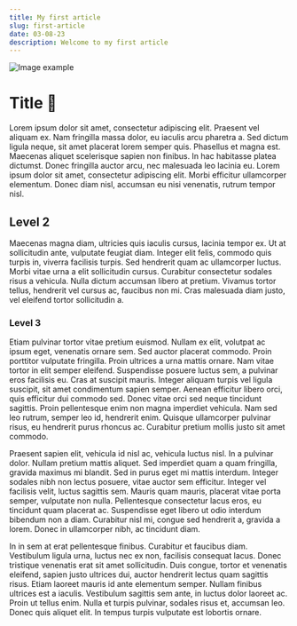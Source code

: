 ```yaml
---
title: My first article
slug: first-article
date: 03-08-23
description: Welcome to my first article
---
```


![Image example](/traffic-signs-361514_1920.png "image title")

# Title :wave:
Lorem ipsum dolor sit amet, consectetur adipiscing elit. Praesent vel aliquam ex. Nam fringilla massa dolor, eu iaculis arcu pharetra a. Sed dictum ligula neque, sit amet placerat lorem semper quis. Phasellus et magna est. Maecenas aliquet scelerisque sapien non finibus. In hac habitasse platea dictumst. Donec fringilla auctor arcu, nec malesuada leo lacinia eu. Lorem ipsum dolor sit amet, consectetur adipiscing elit. Morbi efficitur ullamcorper elementum. Donec diam nisl, accumsan eu nisi venenatis, rutrum tempor nisl.

## Level 2
Maecenas magna diam, ultricies quis iaculis cursus, lacinia tempor ex. Ut at sollicitudin ante, vulputate feugiat diam. Integer elit felis, commodo quis turpis in, viverra facilisis turpis. Sed hendrerit quam ac ullamcorper luctus. Morbi vitae urna a elit sollicitudin cursus. Curabitur consectetur sodales risus a vehicula. Nulla dictum accumsan libero at pretium. Vivamus tortor tellus, hendrerit vel cursus ac, faucibus non mi. Cras malesuada diam justo, vel eleifend tortor sollicitudin a.

### Level 3
Etiam pulvinar tortor vitae pretium euismod. Nullam ex elit, volutpat ac ipsum eget, venenatis ornare sem. Sed auctor placerat commodo. Proin porttitor vulputate fringilla. Proin ultrices a urna mattis ornare. Nam vitae tortor in elit semper eleifend. Suspendisse posuere luctus sem, a pulvinar eros facilisis eu. Cras at suscipit mauris. Integer aliquam turpis vel ligula suscipit, sit amet condimentum sapien semper. Aenean efficitur libero orci, quis efficitur dui commodo sed. Donec vitae orci sed neque tincidunt sagittis. Proin pellentesque enim non magna imperdiet vehicula. Nam sed leo rutrum, semper leo id, hendrerit enim. Quisque ullamcorper pulvinar risus, eu hendrerit purus rhoncus ac. Curabitur pretium mollis justo sit amet commodo.

Praesent sapien elit, vehicula id nisl ac, vehicula luctus nisl. In a pulvinar dolor. Nullam pretium mattis aliquet. Sed imperdiet quam a quam fringilla, gravida maximus mi blandit. Sed in purus eget mi mattis interdum. Integer sodales nibh non lectus posuere, vitae auctor sem efficitur. Integer vel facilisis velit, luctus sagittis sem. Mauris quam mauris, placerat vitae porta semper, vulputate non nulla. Pellentesque consectetur lacus eros, eu tincidunt quam placerat ac. Suspendisse eget libero ut odio interdum bibendum non a diam. Curabitur nisl mi, congue sed hendrerit a, gravida a lorem. Donec in ullamcorper nibh, ac tincidunt diam.

In in sem at erat pellentesque finibus. Curabitur et faucibus diam. Vestibulum ligula urna, luctus nec ex non, facilisis consequat lacus. Donec tristique venenatis erat sit amet sollicitudin. Duis congue, tortor et venenatis eleifend, sapien justo ultrices dui, auctor hendrerit lectus quam sagittis risus. Etiam laoreet mauris id ante elementum semper. Nullam finibus ultrices est a iaculis. Vestibulum sagittis sem ante, in luctus dolor laoreet ac. Proin ut tellus enim. Nulla et turpis pulvinar, sodales risus et, accumsan leo. Donec quis aliquet elit. In tempus turpis vulputate est lobortis ornare.



